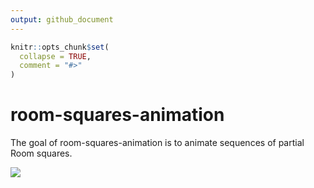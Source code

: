 ```yaml
---
output: github_document
---
```


<!-- README.md is generated from README.Rmd. Please edit that file -->

```r
knitr::opts_chunk$set(
  collapse = TRUE,
  comment = "#>"
)
```

# room-squares-animation

<!-- badges: start -->
<!-- badges: end -->

The goal of room-squares-animation is to animate sequences of partial Room
squares.

![](out.gif)
